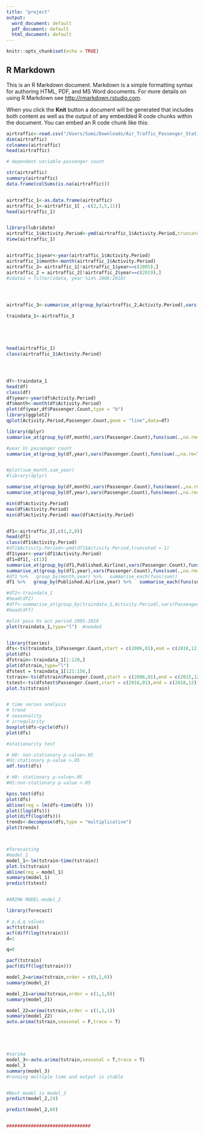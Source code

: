 ```yaml
---
title: "project"
output:
  word_document: default
  pdf_document: default
  html_document: default
---
```


```r
knitr::opts_chunk$set(echo = TRUE)
```

## R Markdown

This is an R Markdown document. Markdown is a simple formatting syntax for authoring HTML, PDF, and MS Word documents. For more details on using R Markdown see <http://rmarkdown.rstudio.com>.

When you click the **Knit** button a document will be generated that includes both content as well as the output of any embedded R code chunks within the document. You can embed an R code chunk like this:

```r
airtraffic<-read.csv("/Users/Sumi/Downloads/Air_Traffic_Passenger_Statistics.csv",sep = ",",header = T)
dim(airtraffic)
colnames(airtraffic)
head(airtraffic)

# dependent variable-passenger count

str(airtraffic)
summary(airtraffic)
data.frame(colSums(is.na(airtraffic)))


airtraffic_1<-as.data.frame(airtraffic)
airtraffic_1<-airtraffic_1[ ,-c(2,3,5,11)]
head(airtraffic_1)


library(lubridate)
airtraffic_1$Activity.Period<-ymd(airtraffic_1$Activity.Period,truncated = 1)
View(airtraffic_1)


airtraffic_1$year<-year(airtraffic_1$Activity.Period)
airtraffic_1$month<-month(airtraffic_1$Activity.Period)
airtraffic_2= airtraffic_1[!airtraffic_1$year==c(2005),] 
airtraffic_2 = airtraffic_2[!airtraffic_2$year==c(2019),] 
#zdata1 = filter(zdata, year %in% 2006:2018)




airtraffic_3<-summarise_at(group_by(airtraffic_2,Activity.Period),vars(Passenger.Count),funs(sum(.,na.rm=TRUE)))

traindata_1<-airtraffic_3





head(airtraffic_1)
class(airtraffic_1$Activity.Period)




df<-traindata_1
head(df)
class(df)
df$year<-year(df$Activity.Period)
df$month<-month(df$Activity.Period)
plot(df$year,df$Passenger.Count,type = "b")
library(ggplot2)
qplot(Activity.Period,Passenger.Count,geom = "line",data=df)

library(dplyr)
summarise_at(group_by(df,month),vars(Passenger.Count),funs(sum(.,na.rm=TRUE)))

#year Vs passenger count
summarise_at(group_by(df,year),vars(Passenger.Count),funs(sum(.,na.rm=TRUE)))


#plot(sum_month,sum_year)
#library(dplyr)

summarise_at(group_by(df,month),vars(Passenger.Count),funs(mean(.,na.rm=TRUE)))
summarise_at(group_by(df,year),vars(Passenger.Count),funs(mean(.,na.rm=TRUE)))

min(df$Activity.Period)
max(df$Activity.Period)
min(df$Activity.Period)-max(df$Activity.Period)


df1<-airtraffic_2[,c(1,2,8)]
head(df1)
class(df1$Activity.Period)
#df1$Activity.Period<-ymd(df1$Activity.Period,truncated = 1)
df1$year<-year(df1$Activity.Period)
df1=df1[,-c(1)]
summarise_at(group_by(df1,Published.Airline),vars(Passenger.Count),funs(sum(.,na.rm=TRUE)))
summarise_at(group_by(df1,year),vars(Passenger.Count),funs(sum(.,na.rm=TRUE)))
#df1 %>%   group_by(month,year) %>%   summarise_each(funs(sum))
df1 %>%   group_by(Published.Airline,year) %>%   summarise_each(funs(sum))

#df2<-traindata_1
#head(df2)
#dff<-summarise_at(group_by(traindata_1,Activity.Period),vars(Passenger.Count),funs(sum(.,na.rm=TRUE)))
#head(dff)

#plot pass Vs act period 2005-2019
plot(traindata_1,type="l")  #needed


library(tseries)
dfs<-ts(traindata_1$Passenger.Count,start = c(2006,01),end = c(2018,12),frequency = 12)
plot(dfs)
dfstrain<-traindata_1[1:120,] 
plot(dfstrain,type="l")
dfstest = traindata_1[121:156,]
tstrain<-ts(dfstrain$Passenger.Count,start = c(2006,01),end = c(2015,12),frequency = 12)
tstest<-ts(dfstest$Passenger.Count,start = c(2016,01),end = c(2018,12),frequency = 12)
plot.ts(tstrain)


# time series analysis
# trend
# seasonality
# irregularity
boxplot(dfs~cycle(dfs))
plot(dfs)

#stationarity test

# H0: non-stationary p-value<.05
#H1:stationary p-value >.05
adf.test(dfs)

# H0: stationary p-value<.05
#H1:non-stationary p-value >.05

kpss.test(dfs)
plot(dfs)
abline(reg = lm(dfs~time(dfs )))
plot((log(dfs)))
plot(diff(log(dfs)))
trends<-decompose(dfs,type = "multiplicative")
plot(trends)



#forecasting
#model_1
model_1<-lm(tstrain~time(tstrain))
plot.ts(tstrain)
abline(reg = model_1)
summary(model_1)
predict(tstest)


#ARIMA MODEL-model_2

library(forecast)

# p,d,q values
acf(tstrain)
acf(diff(log(tstrain)))
d=1 

q=0 

pacf(tstrain)
pacf(diff(log(tstrain)))

model_2=arima(tstrain,order = c(0,1,0))
summary(model_2)

model_21=arima(tstrain,order = c(1,1,0))
summary(model_21)

model_22=arima(tstrain,order = c(1,1,1))
summary(model_22)
auto.arima(tstrain,seasonal = F,trace = T)





#sarima
model_3<-auto.arima(tstrain,seasonal = T,trace = T)
model_3
summary(model_3)
#running multiple time and output is stable 


#Best model is model_3
predict(model_2,24)

predict(model_2,60)


###############################











```

